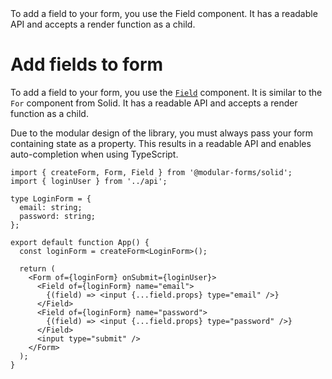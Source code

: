 
<Title>Add fields to form</Title>
<Description>
  To add a field to your form, you use the Field component. It has a readable
  API and accepts a render function as a child.
</Description>

# Add fields to form

To add a field to your form, you use the <A href="/api/Field">`Field`</A> component. It is similar to the `For` component from Solid. It has a readable API and accepts a render function as a child.

Due to the modular design of the library, you must always pass your form containing state as a property. This results in a readable API and enables auto-completion when using TypeScript.

```tsx
import { createForm, Form, Field } from '@modular-forms/solid';
import { loginUser } from '../api';

type LoginForm = {
  email: string;
  password: string;
};

export default function App() {
  const loginForm = createForm<LoginForm>();

  return (
    <Form of={loginForm} onSubmit={loginUser}>
      <Field of={loginForm} name="email">
        {(field) => <input {...field.props} type="email" />}
      </Field>
      <Field of={loginForm} name="password">
        {(field) => <input {...field.props} type="password" />}
      </Field>
      <input type="submit" />
    </Form>
  );
}
```
